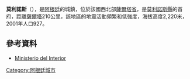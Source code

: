 {{coord|24|53|S|65|29|W|region:AR-A_type:city(2418)_source:kolossus-dewiki|display=title}}

'''莫利諾斯'''（{{lang-es|Molinos}}），是[[阿根廷|阿根廷]]的城鎮，位於該國西北部[[薩爾塔省|薩爾塔省]]，是[[莫利諾斯縣|莫利諾斯縣]]的首府，距離[[薩爾塔|薩爾塔]]210公里，該地區的地震活動頻繁和低強度，海拔高度2,220米，2001年人口927。

==參考資料==
*[http://www.mininterior.gov.ar/ Ministerio del Interior] {{Wayback|url=http://www.mininterior.gov.ar/ |date=20140610230411 }} {{es icon}}

{{Argentina-geo-stub}}
[[Category:阿根廷城市|Category:阿根廷城市]]